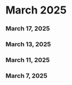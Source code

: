 ﻿# March 2025


### March 17, 2025




### March 13, 2025




### March 11, 2025




### March 7, 2025



